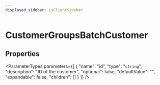 ```yaml
---
displayed_sidebar: jsClientSidebar
---
```



# CustomerGroupsBatchCustomer

## Properties

<ParameterTypes parameters={[
  {
    "name": "id",
    "type": "`string`",
    "description": "ID of the customer",
    "optional": false,
    "defaultValue": "",
    "expandable": false,
    "children": []
  }
]} />

